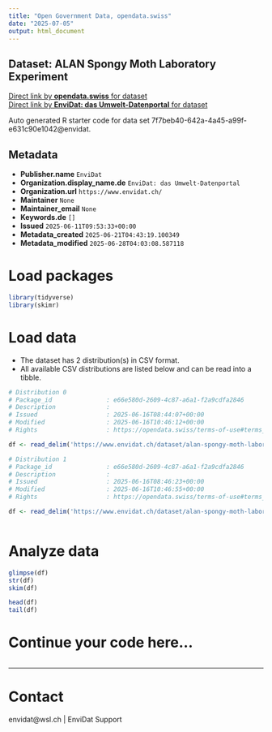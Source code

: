 ```yaml
---
title: "Open Government Data, opendata.swiss"
date: "2025-07-05"
output: html_document
---
```


## Dataset: ALAN Spongy Moth Laboratory Experiment



[Direct link by **opendata.swiss** for dataset](https://opendata.swiss/de/dataset/alan-spongy-moth-laboratory-experiment)<br>
[Direct link by **EnviDat: das Umwelt-Datenportal** for dataset](https://www.envidat.ch/#/metadata/alan-spongy-moth-laboratory-experiment)

Auto generated R starter code for data set 7f7beb40-642a-4a45-a99f-e631c90e1042@envidat.

## Metadata

- **Publisher.name** `EnviDat`
- **Organization.display_name.de** `EnviDat: das Umwelt-Datenportal`
- **Organization.url** `https://www.envidat.ch/`
- **Maintainer** `None`
- **Maintainer_email** `None`
- **Keywords.de** `[]`
- **Issued** `2025-06-11T09:53:33+00:00`
- **Metadata_created** `2025-06-21T04:43:19.100349`
- **Metadata_modified** `2025-06-28T04:03:08.587118`


# Load packages

```r

library(tidyverse)
library(skimr)

```

# Load data

-   The dataset has 2 distribution(s) in CSV format.
-   All available CSV distributions are listed below and can be read into a tibble.

```r

# Distribution 0
# Package_id               : e66e580d-2609-4c87-a6a1-f2a9cdfa2846
# Description              : 
# Issued                   : 2025-06-16T08:44:07+00:00
# Modified                 : 2025-06-16T10:46:12+00:00
# Rights                   : https://opendata.swiss/terms-of-use#terms_open

df <- read_delim('https://www.envidat.ch/dataset/alan-spongy-moth-laboratory-experiment/resource/401242a6-4430-4725-8c41-263a4f769041')

# Distribution 1
# Package_id               : e66e580d-2609-4c87-a6a1-f2a9cdfa2846
# Description              : 
# Issued                   : 2025-06-16T08:46:23+00:00
# Modified                 : 2025-06-16T10:46:55+00:00
# Rights                   : https://opendata.swiss/terms-of-use#terms_open

df <- read_delim('https://www.envidat.ch/dataset/alan-spongy-moth-laboratory-experiment/resource/c93124fd-448c-403b-bc42-70f4b6722636')



```

# Analyze data

```r

glimpse(df)
str(df)
skim(df)

head(df)
tail(df)

```

# Continue your code here...

```r

```

------------------------------------------------------------------------

# Contact

envidat@wsl.ch | EnviDat Support
